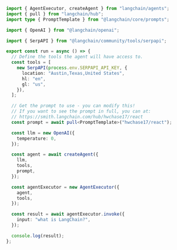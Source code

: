 ```typescript
import { AgentExecutor, createAgent } from "langchain/agents";
import { pull } from "langchain/hub";
import type { PromptTemplate } from "@langchain/core/prompts";

import { OpenAI } from "@langchain/openai";

import { SerpAPI } from "@langchain/community/tools/serpapi";

export const run = async () => {
  // Define the tools the agent will have access to.
  const tools = [
    new SerpAPI(process.env.SERPAPI_API_KEY, {
      location: "Austin,Texas,United States",
      hl: "en",
      gl: "us",
    }),
  ];

  // Get the prompt to use - you can modify this!
  // If you want to see the prompt in full, you can at:
  // https://smith.langchain.com/hub/hwchase17/react
  const prompt = await pull<PromptTemplate>("hwchase17/react");

  const llm = new OpenAI({
    temperature: 0,
  });

  const agent = await createAgent({
    llm,
    tools,
    prompt,
  });

  const agentExecutor = new AgentExecutor({
    agent,
    tools,
  });

  const result = await agentExecutor.invoke({
    input: "what is LangChain?",
  });

  console.log(result);
};
```